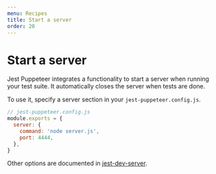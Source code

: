 ```yaml
---
menu: Recipes
title: Start a server
order: 20
---
```


# Start a server

Jest Puppeteer integrates a functionality to start a server when running your test suite. It automatically closes the server when tests are done.

To use it, specify a server section in your `jest-puppeteer.config.js`.

```js
// jest-puppeteer.config.js
module.exports = {
  server: {
    command: 'node server.js',
    port: 4444,
  },
}
```

Other options are documented in [jest-dev-server](https://github.com/smooth-code/jest-puppeteer/tree/master/packages/jest-dev-server).

